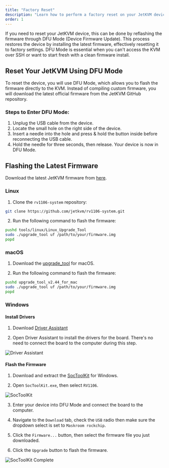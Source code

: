 ```yaml
---
title: "Factory Reset"
description: "Learn how to perform a factory reset on your JetKVM device using DFU Mode. This guide covers entering DFU Mode and flashing the latest firmware to restore your device to its original settings."
order: 1
---
```


If you need to reset your JetKVM device, this can be done by reflashing the firmware through DFU Mode (Device Firmware Update). This process restores the device by installing the latest firmware, effectively resetting it to factory settings. DFU Mode is essential when you can't access the KVM over SSH or want to start fresh with a clean firmware install.

## Reset Your JetKVM Using DFU Mode

To reset the device, you will use DFU Mode, which allows you to flash the firmware directly to the KVM. Instead of compiling custom firmware, you will download the latest official firmware from the JetKVM GitHub repository.

### Steps to Enter DFU Mode:

1. Unplug the USB cable from the device.
2. Locate the small hole on the right side of the device.
3. Insert a needle into the hole and press & hold the button inside before reconnecting the USB cable.
4. Hold the needle for three seconds, then release. Your device is now in DFU Mode.

## Flashing the Latest Firmware

Download the latest JetKVM firmware from [here](https://api.jetkvm.com/releases/system_recovery/latest).


### Linux

1. Clone the `rv1106-system` repository:

```sh
git clone https://github.com/jetkvm/rv1106-system.git
```

2. Run the following command to flash the firmware:

```sh
pushd tools/linux/Linux_Upgrade_Tool
sudo ./upgrade_tool uf /path/to/your/firmware.img
popd
```

### macOS

1. Download the [upgrade_tool](https://github.com/jetkvm/rv1106-system/releases/download/v0.2.5/upgrade_tool_v2.44_for_mac.zip) for macOS.

2. Run the following command to flash the firmware:

```sh
pushd upgrade_tool_v2.44_for_mac
sudo ./upgrade_tool uf /path/to/your/firmware.img
popd
```

### Windows

#### Install Drivers

1. Download [Driver Assistant](https://github.com/jetkvm/rv1106-system/releases/download/v0.2.5/DriverAssitant_v5.14.zip)

2. Open Driver Assistant to install the drivers for the board. There's no need to connect the board to the computer during this step.

![Driver Assistant](/content/files/dfu-driver-assistant.png)

#### Flash the Firmware

1. Download and extract the [SocToolKit](https://github.com/jetkvm/rv1106-system/releases/download/v0.2.5/SocToolKit_v2.5_20250701_01_win.zip) for Windows.

2. Open `SocToolKit.exe`, then select `RV1106`.

![SocToolKit](/content/files/dfu-soctoolkit-1.png)

3. Enter your device into DFU Mode and connect the board to the computer.

4. Navigate to the `Download` tab, check the `USB` radio then make sure the dropdown select is set to `Maskroom rockchip`.

5. Click the `Firmware...` button, then select the firmware file you just downloaded.

6. Click the `Upgrade` button to flash the firmware.

![SocToolKit Complete](/content/files/dfu-soctoolkit-2.png)